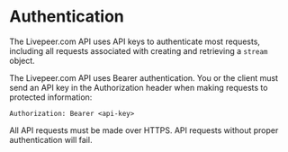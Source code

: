 
<DocsLayout>


# Authentication

The Livepeer.com API uses API keys to authenticate most requests, including all requests associated with creating and retrieving a `stream` object.

The Livepeer.com API uses Bearer authentication. You or the client must send an API key in the Authorization header when making requests to protected information:

`Authorization: Bearer <api-key>`

All API requests must be made over HTTPS. API requests without proper authentication will fail.


</DocsLayout>

